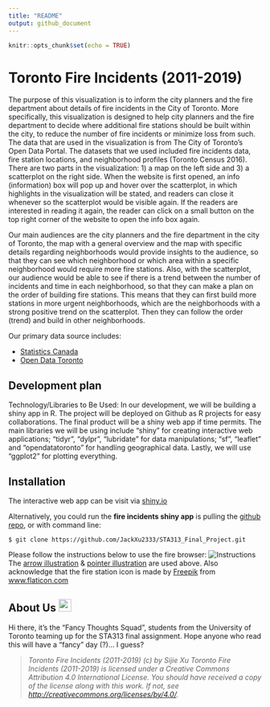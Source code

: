 ```yaml
---
title: "README"
output: github_document
---
```


```r
knitr::opts_chunk$set(echo = TRUE)
```

# Toronto Fire Incidents (2011-2019)

The purpose of this visualization is to inform the city planners and the fire department about details of fire incidents in the City of Toronto. More specifically, this visualization is designed to help city planners and the fire department to decide where additional fire stations should be built within the city, to reduce the number of fire incidents or minimize loss from such. The data that are used in the visualization is from The City of Toronto’s Open Data Portal. The datasets that we used included fire incidents data, fire station locations, and neighborhood profiles (Toronto Census 2016). There are two parts in the visualization: 1) a map on the left side and 3) a scatterplot on the right side. When the website is first opened, an info (information) box will pop up and hover over the scatterplot, in which highlights in the visualization will be stated, and readers can close it whenever so the scatterplot would be visible again. If the readers are interested in reading it again, the reader can click on a small button on the top right corner of the website to open the info box again.

Our main audiences are the city planners and the fire department in the city of Toronto, the map with a general overview and the map with specific details regarding neighborhoods would provide insights to the audience, so that they can see which neighborhood or which area within a specific neighborhood would require more fire stations. Also, with the scatterplot, our audience would be able to see if there is a trend between the number of incidents and time in each neighborhood, so that they can make a plan on the order of building fire stations. This means that they can first build more stations in more urgent neighborhoods, which are the neighborhoods with a strong positive trend on the scatterplot. Then they can follow the order (trend) and build in other neighborhoods. 

Our primary data source includes: 

- [Statistics Canada](https://www12.statcan.gc.ca/census-recensement/2016/rt-td/population-eng.cfm)
- [Open Data Toronto](https://www.toronto.ca/city-government/data-research-maps/open-data/)

## Development plan

Technology/Libraries to Be Used: In our development, we will be building a shiny app in R. The project will be deployed on Github as R projects for easy collaborations. The final product will be a shiny web app if time permits. The main libraries we will be using include "shiny" for creating interactive web applications; "tidyr", "dylpr", "lubridate" for data manipulations; "sf", “leaflet” and "opendatatoronto" for handling geographical data. Lastly, we will use "ggplot2" for plotting everything. 

## Installation

The interactive web app can be visit via [shiny.io](https://sijiexu.shinyapps.io/City_of_Toronto_fire_incidents_browser/) 

Alternatively, you could run the **fire incidents shiny app**  is pulling the [github repo](https://github.com/JackXu2333/STA313_Final_Project), or with command line: 

```
$ git clone https://github.com/JackXu2333/STA313_Final_Project.git
```

Please follow the instructions below to use the fire browser:
![Instructions](app/www/map-instructions.png)
The [arrow illustration](https://www.freepik.com/premium-vector/black-arrows-hand-drawing_11877923.htm) & [pointer illustration](https://www.freepik.com/premium-vector/pointer-cursor-mouse-icon_6896206.htm#page=1&query=pointers&position=32) are used above. Also acknowledge that the fire station icon is made by <a href="https://www.freepik.com" title="Freepik">Freepik</a> from <a href="https://www.flaticon.com/" title="Flaticon">www.flaticon.com</a>

## About Us <img src="app/www/logo.png" width="25" height="auto">

Hi there, it's the "Fancy Thoughts Squad", students from the University of Toronto teaming up for the STA313 final assignment. Hope anyone who read this will have a "fancy" day (?)... I guess? 


>*Toronto Fire Incidents (2011-2019) (c) by Sijie Xu*
*Toronto Fire Incidents (2011-2019) is licensed under a Creative Commons Attribution 4.0 International License.*
*You should have received a copy of the license along with this work. If not, see <http://creativecommons.org/licenses/by/4.0/>.*
